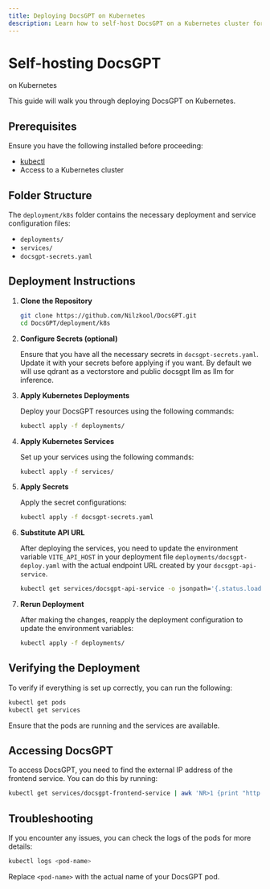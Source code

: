 ```yaml
---
title: Deploying DocsGPT on Kubernetes
description: Learn how to self-host DocsGPT on a Kubernetes cluster for scalable and robust deployments.
---
```


# Self-hosting DocsGPT
 on Kubernetes

This guide will walk you through deploying DocsGPT on Kubernetes.

## Prerequisites

Ensure you have the following installed before proceeding:

- [kubectl](https://kubernetes.io/docs/tasks/tools/install-kubectl/)
- Access to a Kubernetes cluster

## Folder Structure

The `deployment/k8s` folder contains the necessary deployment and service configuration files:

- `deployments/`
- `services/`
- `docsgpt-secrets.yaml`

## Deployment Instructions

1. **Clone the Repository**

   ```sh
   git clone https://github.com/Nilzkool/DocsGPT.git
   cd DocsGPT/deployment/k8s
   ```

2. **Configure Secrets (optional)**

   Ensure that you have all the necessary secrets in `docsgpt-secrets.yaml`. Update it with your secrets before applying if you want. By default we will use qdrant as a vectorstore and public docsgpt llm as llm for inference.

3. **Apply Kubernetes Deployments**

   Deploy your DocsGPT resources using the following commands:

   ```sh
   kubectl apply -f deployments/
   ```

4. **Apply Kubernetes Services**

   Set up your services using the following commands:

   ```sh
   kubectl apply -f services/
   ```

5. **Apply Secrets**

   Apply the secret configurations:

   ```sh
   kubectl apply -f docsgpt-secrets.yaml
   ```

6. **Substitute API URL**

   After deploying the services, you need to update the environment variable `VITE_API_HOST` in your deployment file `deployments/docsgpt-deploy.yaml` with the actual endpoint URL created by your `docsgpt-api-service`.

    ```sh
    kubectl get services/docsgpt-api-service -o jsonpath='{.status.loadBalancer.ingress[0].ip}' | xargs -I {} sed -i "s|<your-api-endpoint>|{}|g" deployments/docsgpt-deploy.yaml
    ```

7. **Rerun Deployment**

   After making the changes, reapply the deployment configuration to update the environment variables:

   ```sh
   kubectl apply -f deployments/
   ```

## Verifying the Deployment

To verify if everything is set up correctly, you can run the following:

```sh
kubectl get pods
kubectl get services
```

Ensure that the pods are running and the services are available.

## Accessing DocsGPT

To access DocsGPT, you need to find the external IP address of the frontend service. You can do this by running:

```sh
kubectl get services/docsgpt-frontend-service | awk 'NR>1 {print "http://" $4}'
```

## Troubleshooting

If you encounter any issues, you can check the logs of the pods for more details:

```sh
kubectl logs <pod-name>
```

Replace `<pod-name>` with the actual name of your DocsGPT pod.